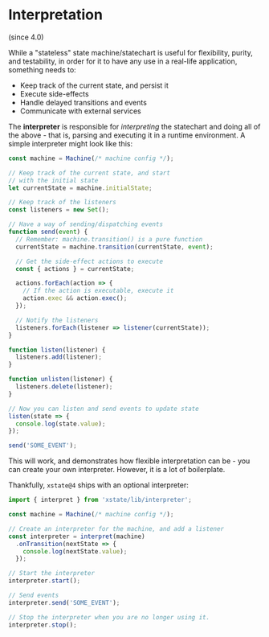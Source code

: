 # Interpretation

(since 4.0)

While a "stateless" state machine/statechart is useful for flexibility, purity, and testability, in order for it to have any use in a real-life application, something needs to:

- Keep track of the current state, and persist it
- Execute side-effects
- Handle delayed transitions and events
- Communicate with external services

The **interpreter** is responsible for _interpreting_ the statechart and doing all of the above - that is, parsing and executing it in a runtime environment. A simple interpreter might look like this:

```js
const machine = Machine(/* machine config */);

// Keep track of the current state, and start
// with the initial state
let currentState = machine.initialState;

// Keep track of the listeners
const listeners = new Set();

// Have a way of sending/dispatching events
function send(event) {
  // Remember: machine.transition() is a pure function
  currentState = machine.transition(currentState, event);

  // Get the side-effect actions to execute
  const { actions } = currentState;

  actions.forEach(action => {
    // If the action is executable, execute it
    action.exec && action.exec();
  });

  // Notify the listeners
  listeners.forEach(listener => listener(currentState));
}

function listen(listener) {
  listeners.add(listener);
}

function unlisten(listener) {
  listeners.delete(listener);
}

// Now you can listen and send events to update state
listen(state => {
  console.log(state.value);
});

send('SOME_EVENT');
```

This will work, and demonstrates how flexible interpretation can be - you can create your own interpreter. However, it is a lot of boilerplate.

Thankfully, `xstate@4` ships with an optional interpreter:

```js
import { interpret } from 'xstate/lib/interpreter';

const machine = Machine(/* machine config */);

// Create an interpreter for the machine, and add a listener
const interpreter = interpret(machine)
  .onTransition(nextState => {
    console.log(nextState.value);
  });

// Start the interpreter
interpreter.start();

// Send events
interpreter.send('SOME_EVENT');

// Stop the interpreter when you are no longer using it.
interpreter.stop();
```
